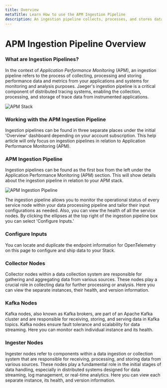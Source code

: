 ```yaml
---
title: Overview
metaTitle: Learn How to use the APM Ingestion Pipeline
description: An ingestion pipeline collects, processes, and stores data from your apps and systems for monitoring and analysis. Learn about Logit.io APM ingestion pipelines
---
```


# APM Ingestion Pipeline Overview

### What are Ingestion Pipelines?

In the context of _Application Performance Monitoring_ (APM), an ingestion 
pipeline refers to the process of collecting, processing and storing 
performance data and metrics from your applications and systems for 
monitoring and analysis purposes. Jaeger's ingestion pipeline is a critical 
component of distributed tracing systems, enabling the collection, 
processing, and storage of trace data from instrumented applications.

![APM Stack](@/images/help/apm/overview/apm-stack.png)

### Working with the APM Ingestion Pipeline

Ingestion pipelines can be found in three separate places under the initial 
'Overview' dashboard depending on your account subscription. This help article 
will only focus on ingestion pipelines in relation to Application Performance Monitoring (APM).

### APM Ingestion Pipeline

Ingestion pipelines can be found as the first box from the left under the 
Application Performance Monitoring (APM) section. This will show details 
about the ingestion pipeline in relation to your APM stack.

![APM Ingestion Pipeline](@/images/help/apm/ingestion-pipeline.png)

The ingestion pipeline allows you to monitor the operational status of 
every service node within your data processing pipeline and tailor their 
input configurations as needed. Also, you can view the health of all the 
service nodes. By clicking the ellipses at the top right of the ingestion 
pipeline box you can select 'Configure Inputs.'

### Configure Inputs

You can locate and duplicate the endpoint information for OpenTelemetry 
on this page to configure and ship data to your Stack.

### Collector Nodes

Collector nodes within a data collection system are responsible for gathering 
and aggregating data from various sources. These nodes play a crucial role in 
collecting data for further processing or analysis. Here you can view the 
separate instances, their health, and version information.

### Kafka Nodes

Kafka nodes, also known as Kafka brokers, are part of an Apache Kafka cluster 
and are responsible for receiving, storing, and serving data in Kafka topics. 
Kafka nodes ensure fault tolerance and scalability for data streaming. 
Here you can monitor each individual instance and its health.

### Ingester Nodes

Ingester nodes refer to components within a data ingestion or collection system 
that are responsible for receiving, processing, and storing data from various sources. 
These nodes play a fundamental role in the initial stages of data handling, 
especially in distributed systems designed for data streaming, log management, 
or real-time analytics. Here you can view each separate instance, its health, 
and version information.